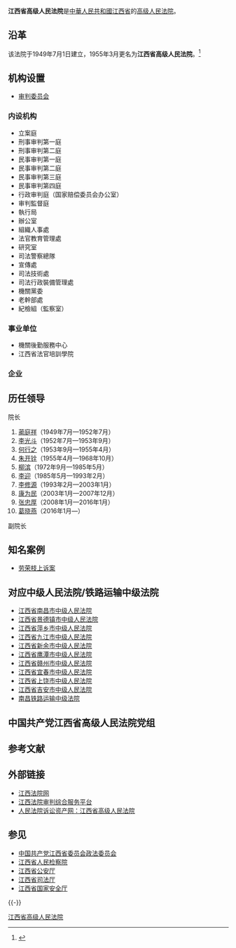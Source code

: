 {{Infobox PRCG
|机构名称=江西省高级人民法院
|标志1=National Emblem of the People's Republic of China.svg
|职位1=院长
|人员1=[[葛晓燕|葛晓燕]]
|衔级1=[[二级大法官|二级大法官]]
|上诉法院=[[中华人民共和国最高人民法院|中华人民共和国最高人民法院]]
|业务上级=[[中华人民共和国最高人民法院|中华人民共和国最高人民法院]]
|组织上级=[[江西省人民代表大会|江西省人民代表大会]]<br>[[江西省人民代表大会常务委员会|江西省人民代表大会常务委员会]]
|中共上级=[[中国共产党江西省委员会|中国共产党江西省委员会]]
|中共本级=中国共产党江西省高级人民法院党组
|机构类型=[[高级人民法院|高级人民法院]]
|行政级别=副省级
|授权法源=[[中华人民共和国宪法|中华人民共和国宪法]]
|组织法规=[[中华人民共和国人民法院组织法|中华人民共和国人民法院组织法]]
|地址1=[[江西省|江西省]][[南昌市|南昌市]][[红谷滩新区|红谷滩新区]]凤凰中大道1899号
|网站=江西法院网
|网址=http://jxfy.chinacourt.org/
|成立时间=
|时期1=
|机构1=
}}

'''江西省高级人民法院'''是[[中華人民共和國|中華人民共和國]][[江西省|江西省]]的[[高级人民法院|高级人民法院]]。

==沿革==
该法院于1949年7月1日建立，1955年3月更名为'''江西省高级人民法院'''。<ref name=jj>{{Cite web |url=http://jxfy.chinacourt.org/public/detail.php?id=21 |title=江西省高级人民法院简介 |access-date=2010-10-10 |archive-date=2016-06-26 |archive-url=https://web.archive.org/web/20160626215135/http://jxfy.chinacourt.org/public/detail.php?id=21 |dead-url=yes }}</ref>

==机构设置==
*[[审判委员会|审判委员会]]
===内设机构===
*立案庭
*刑事审判第一庭
*刑事审判第二庭
*民事审判第一庭
*民事审判第二庭
*民事审判第三庭
*民事审判第四庭
*行政审判庭（国家赔偿委员会办公室）
*审判監督庭
*執行局
*辦公室
*組織人事處
*法官教育管理處
*研究室
*司法警察總隊
*宣傳處
*司法技術處
*司法行政裝備管理處
*機關黨委
*老幹部處
*紀檢組（監察室）

===事业单位===
*機關後勤服務中心
*江西省法官培訓學院

===企业===

==历任领导==
;院长
#[[蔺庭祥|蔺庭祥]]（1949年7月—1952年7月）
#[[李光斗|李光斗]]（1952年7月—1953年9月）
#[[何行之|何行之]]（1953年9月—1955年4月）
#[[朱开铨|朱开铨]]（1955年4月—1968年10月）
#[[柳滨|柳滨]]（1972年9月—1985年5月）
#[[李迎|李迎]]（1985年5月—1993年2月）
#[[李修源|李修源]]（1993年2月—2003年1月）
#[[康为民|康为民]]（2003年1月—2007年12月）
#[[张忠厚|张忠厚]]（2008年1月—2016年1月）
#[[葛晓燕|葛晓燕]]（2016年1月—）

;副院长

==知名案例==
*[[法子英和劳荣枝|劳荣枝上诉案]]

==对应中级人民法院/铁路运输中级法院==
*[[江西省南昌市中级人民法院|江西省南昌市中级人民法院]]
*[[江西省景德镇市中级人民法院|江西省景德镇市中级人民法院]]
*[[江西省萍乡市中级人民法院|江西省萍乡市中级人民法院]]
*[[江西省九江市中级人民法院|江西省九江市中级人民法院]]
*[[江西省新余市中级人民法院|江西省新余市中级人民法院]]
*[[江西省鹰潭市中级人民法院|江西省鹰潭市中级人民法院]]
*[[江西省赣州市中级人民法院|江西省赣州市中级人民法院]]
*[[江西省宜春市中级人民法院|江西省宜春市中级人民法院]]
*[[江西省上饶市中级人民法院|江西省上饶市中级人民法院]]
*[[江西省吉安市中级人民法院|江西省吉安市中级人民法院]]
*[[南昌铁路运输中级法院|南昌铁路运输中级法院]]

==中国共产党江西省高级人民法院党组==

==参考文献==
{{Reflist}}

==外部链接== 
*[http://jxfy.chinacourt.org/ 江西法院网] {{Wayback|url=http://jxfy.chinacourt.org/ |date=20160821125116 }}
*[http://www.jxfy.gov.cn/ 江西法院审判综合服务平台] {{Wayback|url=http://www.jxfy.gov.cn/ |date=20150429073755 }}
*[https://web.archive.org/web/20170415012218/http://www.rmfysszc.gov.cn/statichtml/rm_sindex/103/rm_sindex.shtml 人民法院诉讼资产网：江西省高级人民法院]

==参见==
*[[中国共产党江西省委员会政法委员会|中国共产党江西省委员会政法委员会]]
*[[江西省人民检察院|江西省人民检察院]]
*[[江西省公安厅|江西省公安厅]]
*[[江西省司法厅|江西省司法厅]]
*[[江西省国家安全厅|江西省国家安全厅]]

{{-}}
{{中华人民共和国各省级行政区|审判机关}}
{{中华人民共和国法院|地}}
[[Category:江西省高级人民法院|]]